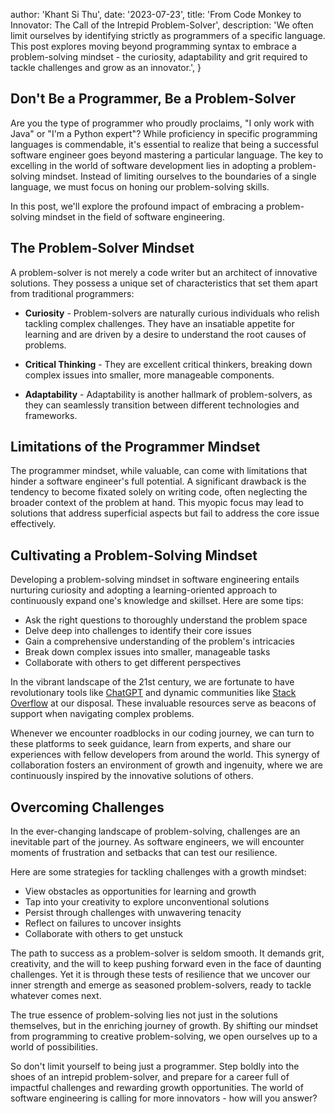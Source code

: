 
  author: 'Khant Si Thu',
  date: '2023-07-23',
  title:
    'From Code Monkey to Innovator: The Call of the Intrepid Problem-Solver',
  description:
    'We often limit ourselves by identifying strictly as programmers of a specific language. This post explores moving beyond programming syntax to embrace a problem-solving mindset - the curiosity, adaptability and grit required to tackle challenges and grow as an innovator.',
}


## Don't Be a Programmer, Be a Problem-Solver

Are you the type of programmer who proudly proclaims, "I only work with Java" or "I'm a Python expert"? While proficiency in specific programming languages is commendable, it's essential to realize that being a successful software engineer goes beyond mastering a particular language. The key to excelling in the world of software development lies in adopting a problem-solving mindset. Instead of limiting ourselves to the boundaries of a single language, we must focus on honing our problem-solving skills.

In this post, we'll explore the profound impact of embracing a problem-solving mindset in the field of software engineering.

## The Problem-Solver Mindset

A problem-solver is not merely a code writer but an architect of innovative solutions. They possess a unique set of characteristics that set them apart from traditional programmers:

- **Curiosity** - Problem-solvers are naturally curious individuals who relish tackling complex challenges. They have an insatiable appetite for learning and are driven by a desire to understand the root causes of problems.

- **Critical Thinking** - They are excellent critical thinkers, breaking down complex issues into smaller, more manageable components.

- **Adaptability** - Adaptability is another hallmark of problem-solvers, as they can seamlessly transition between different technologies and frameworks.

## Limitations of the Programmer Mindset

The programmer mindset, while valuable, can come with limitations that hinder a software engineer's full potential. A significant drawback is the tendency to become fixated solely on writing code, often neglecting the broader context of the problem at hand. This myopic focus may lead to solutions that address superficial aspects but fail to address the core issue effectively.

## Cultivating a Problem-Solving Mindset

Developing a problem-solving mindset in software engineering entails nurturing curiosity and adopting a learning-oriented approach to continuously expand one's knowledge and skillset. Here are some tips:

- Ask the right questions to thoroughly understand the problem space
- Delve deep into challenges to identify their core issues
- Gain a comprehensive understanding of the problem's intricacies
- Break down complex issues into smaller, manageable tasks
- Collaborate with others to get different perspectives

In the vibrant landscape of the 21st century, we are fortunate to have revolutionary tools like <a href="https://chat.openai.com/">ChatGPT</a> and dynamic communities like <a href="https://stackoverflow.com/">Stack Overflow</a> at our disposal. These invaluable resources serve as beacons of support when navigating complex problems.

Whenever we encounter roadblocks in our coding journey, we can turn to these platforms to seek guidance, learn from experts, and share our experiences with fellow developers from around the world. This synergy of collaboration fosters an environment of growth and ingenuity, where we are continuously inspired by the innovative solutions of others.

## Overcoming Challenges

In the ever-changing landscape of problem-solving, challenges are an inevitable part of the journey. As software engineers, we will encounter moments of frustration and setbacks that can test our resilience.

Here are some strategies for tackling challenges with a growth mindset:

- View obstacles as opportunities for learning and growth
- Tap into your creativity to explore unconventional solutions
- Persist through challenges with unwavering tenacity
- Reflect on failures to uncover insights
- Collaborate with others to get unstuck

The path to success as a problem-solver is seldom smooth. It demands grit, creativity, and the will to keep pushing forward even in the face of daunting challenges. Yet it is through these tests of resilience that we uncover our inner strength and emerge as seasoned problem-solvers, ready to tackle whatever comes next.

The true essence of problem-solving lies not just in the solutions themselves, but in the enriching journey of growth. By shifting our mindset from programming to creative problem-solving, we open ourselves up to a world of possibilities.

So don't limit yourself to being just a programmer. Step boldly into the shoes of an intrepid problem-solver, and prepare for a career full of impactful challenges and rewarding growth opportunities. The world of software engineering is calling for more innovators - how will you answer?
